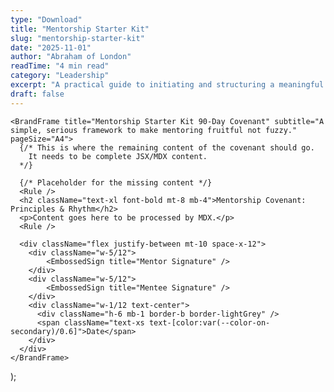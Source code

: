 ```yaml
---
type: "Download"
title: "Mentorship Starter Kit"
slug: "mentorship-starter-kit"
date: "2025-11-01"
author: "Abraham of London"
readTime: "4 min read"
category: "Leadership"
excerpt: "A practical guide to initiating and structuring a meaningful mentorship relationship."
draft: false
---
```



    <BrandFrame title="Mentorship Starter Kit 90-Day Covenant" subtitle="A simple, serious framework to make mentoring fruitful not fuzzy." pageSize="A4">
      {/* This is where the remaining content of the covenant should go.
        It needs to be complete JSX/MDX content.
      */}
      
      {/* Placeholder for the missing content */}
      <Rule />
      <h2 className="text-xl font-bold mt-8 mb-4">Mentorship Covenant: Principles & Rhythm</h2>
      <p>Content goes here to be processed by MDX.</p>
      <Rule />
      
      <div className="flex justify-between mt-10 space-x-12">
        <div className="w-5/12">
            <EmbossedSign title="Mentor Signature" />
        </div>
        <div className="w-5/12">
            <EmbossedSign title="Mentee Signature" />
        </div>
        <div className="w-1/12 text-center">
          <div className="h-6 mb-1 border-b border-lightGrey" />
          <span className="text-xs text-[color:var(--color-on-secondary)/0.6]">Date</span>
        </div>
      </div>
    </BrandFrame>
  );


